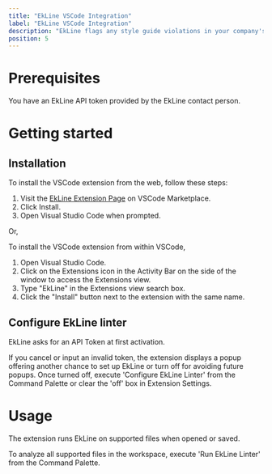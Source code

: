 ```yaml
---
title: "EkLine VSCode Integration"
label: "EkLine VSCode Integration"
description: "EkLine flags any style guide violations in your company's code with Visual Studio Code diagnostics. It offers immediate feedback, facilitating consistent writing in your documentation."
position: 5
---
```


# Prerequisites

You have an EkLine API token provided by the EkLine contact person.

# Getting started

## Installation

To install the VSCode extension from the web, follow these steps:

1. Visit the [EkLine Extension Page](https://marketplace.visualstudio.com/items?itemName=EkLine.ekline-vscode) on VSCode Marketplace.
2. Click Install.
3. Open Visual Studio Code when prompted.

Or,

To install the VSCode extension from within VSCode,

1. Open Visual Studio Code.
2. Click on the Extensions icon in the Activity Bar on the side of the window to access the Extensions view.
3. Type "EkLine" in the Extensions view search box.
4. Click the "Install" button next to the extension with the same name.

## Configure EkLine linter

EkLine asks for an API Token at first activation.

If you cancel or input an invalid token, the extension displays a popup offering another chance to set up EkLine or turn off for avoiding future popups.
Once turned off, execute 'Configure EkLine Linter' from the Command Palette or clear the 'off' box in Extension Settings.

# Usage

The extension runs EkLine on supported files when opened or saved.

To analyze all supported files in the workspace, execute 'Run EkLine Linter' from the Command Palette.
